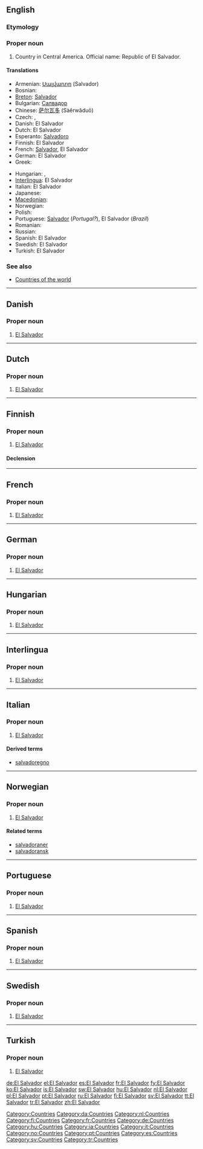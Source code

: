 {{wikipedia}}
==English==

===Etymology===
{{etyl|es}} {{term|salvador|El Salvador|The Saviour}}

===Proper noun===
{{en-proper noun|sg=[[El]] [[Salvador]]}}

# Country in Central America. Official name: Republic of El Salvador.

====Translations====
{{trans-top|country in Central America}}
* Armenian: [[Սալվադոր]] (Salvador)
* Bosnian: {{t-|bs|Salvador|m}}
* [[Breton]]: [[Salvador]]
* Bulgarian: [[Салвадор]]
* Chinese: [[萨尔瓦多]] (Sàěrwǎduō)
* Czech: {{t-|cs|Salvádor|m}}, {{t-|cs|Salvador|m}}
* Danish: El Salvador
* Dutch: El Salvador
* Esperanto: [[Salvadoro]]
* Finnish: El Salvador
* French: [[Salvador]], El Salvador
* German: El Salvador {{n}}
* Greek: {{t+|el|Ελ Σαλβαδόρ|n|tr=El Salvadór|sc=Grek}}
{{trans-mid}}
* Hungarian: {{t+|hu|El Salvador}}, {{t+|hu|Salvador}}
* [[Interlingua]]: El Salvador
* Italian: El Salvador
* Japanese: {{t-|ja|エルサルバドル|tr=erusarubadoru|sc=Jpan}}
* [[Macedonian]]: {{t|mk|Ел Салвадор|m|tr=El Sálvador|sc=Cyrl|xs=Macedonian}}
* Norwegian: {{t-|no|El Salvador}}
* Polish: {{t+|pl|Salwador}}
* Portuguese: [[Salvador]] (''Portugal?''), El Salvador (''Brazil'')
* Romanian: {{t-|ro|Salvador|n}}
* Russian: {{t+|ru|Сальвадор|sc=Cyrl}}
* Spanish: El Salvador
* Swedish: El Salvador
* Turkish: El Salvador
{{trans-bottom}}

===See also===
* [[Appendix:Countries of the world|Countries of the world]]

[[Category:Countries]]

----

==Danish==

===Proper noun===
{{infl|da|proper noun}}

# [[#English|El Salvador]]

[[Category:da:Countries]]

----

==Dutch==

===Proper noun===
{{infl|nl|proper noun}}

# [[#English|El Salvador]]

[[Category:nl:Countries]]

----

==Finnish==
{{wikipedia|lang=fi}}

===Proper noun===
{{infl|fi|proper noun}}

# [[#English|El Salvador]]

====Declension====
{{fi-decl-tuoli|El Salvador|np=1}}

[[Category:fi:Countries]]

----

==French==

===Proper noun===
{{infl|fr|proper noun}}

# [[#English|El Salvador]]

[[Category:fr:Countries]]

----

==German==

===Proper noun===
{{infl|de|proper noun|g=n}}

# [[#English|El Salvador]]

[[Category:de:Countries]]

----

==Hungarian==

===Proper noun===
{{infl|hu|proper noun}}

# [[#English|El Salvador]]

[[Category:hu:Countries]]

----

==Interlingua==

===Proper noun===
{{infl|ia|proper noun}}

# [[#English|El Salvador]]

[[Category:ia:Countries]]

----

==Italian==
{{wikipedia|lang=it}}

===Proper noun===
{{infl|it|proper noun|g=m}}

# [[#English|El Salvador]]

====Derived terms====
* [[salvadoregno]]

[[Category:it:Countries]]

----

==Norwegian==

===Proper noun===
{{infl|no|proper noun}}

# [[#English|El Salvador]]

====Related terms====
* [[salvadoraner]]
* [[salvadoransk]]

[[Category:no:Countries]]

----

==Portuguese==

===Proper noun===
{{infl|pt|proper noun}}

# [[#English|El Salvador]]

[[Category:pt:Countries]]

----

==Spanish==

===Proper noun===
{{infl|es|proper noun}}

# [[#English|El Salvador]]

[[Category:es:Countries]]

----

==Swedish==

===Proper noun===
{{infl|sv|proper noun}}

# [[#English|El Salvador]]

[[Category:sv:Countries]]

----

==Turkish==

===Proper noun===
{{infl|tr|proper noun}}

# [[#English|El Salvador]]

[[Category:tr:Countries]]

[[de:El Salvador]]
[[el:El Salvador]]
[[es:El Salvador]]
[[fr:El Salvador]]
[[fy:El Salvador]]
[[ko:El Salvador]]
[[is:El Salvador]]
[[sw:El Salvador]]
[[hu:El Salvador]]
[[nl:El Salvador]]
[[pl:El Salvador]]
[[pt:El Salvador]]
[[ru:El Salvador]]
[[fi:El Salvador]]
[[sv:El Salvador]]
[[tt:El Salvador]]
[[tr:El Salvador]]
[[zh:El Salvador]]